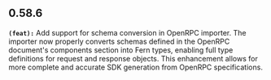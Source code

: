 ## 0.58.6
**`(feat):`** Add support for schema conversion in OpenRPC importer. The importer now properly converts schemas defined in the 
OpenRPC document's components section into Fern types, enabling full type definitions for request and response 
objects. This enhancement allows for more complete and accurate SDK generation from OpenRPC specifications.


